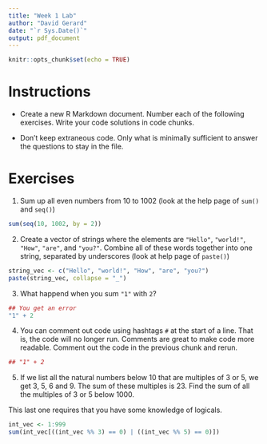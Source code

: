 ---
title: "Week 1 Lab"
author: "David Gerard"
date: "`r Sys.Date()`"
output: pdf_document
---

```{r setup, include=FALSE}
knitr::opts_chunk$set(echo = TRUE)
```

# Instructions

- Create a new R Markdown document. Number each of the following exercises. 
  Write your code solutions in code chunks. 
  
- Don't keep extraneous code. Only what is minimally sufficient to answer the 
  questions to stay in the file.

# Exercises

1. Sum up all even numbers from 10 to 1002 (look at the help page of `sum()` 
   and `seq()`)

```{r, echo = FALSE, eval = FALSE}
sum(seq(10, 1002, by = 2))
```

2. Create a vector of strings where the elements are `"Hello"`, `"world!"`, 
   `"How"`, `"are"`, and `"you?"`. Combine all of these words together into one
   string, separated by underscores (look at help page of `paste()`)
   
```{r, echo = FALSE, eval = FALSE}
string_vec <- c("Hello", "world!", "How", "are", "you?")
paste(string_vec, collapse = "_")
```
   
3. What happend when you sum `"1"` with `2`?

```{r, echo = FALSE, eval = FALSE, error=TRUE}
## You get an error
"1" + 2
```

4. You can comment out code using hashtags `#` at the start of a line. That is,
   the code will no longer run. Comments are great to make code more readable.
   Comment out the code in the previous chunk and rerun.
   
```{r, echo = FALSE, eval = FALSE}
## "1" + 2
```
   
5. If we list all the natural numbers below 10 that are multiples of 3 or 5, we get 3, 5, 6 and 9. The sum of these multiples is 23. Find the sum of all the multiples of 3 or 5 below 1000.

This last one requires that you have some knowledge of logicals.

```{r, echo = FALSE, eval = FALSE}
int_vec <- 1:999
sum(int_vec[((int_vec %% 3) == 0) | ((int_vec %% 5) == 0)])
```


